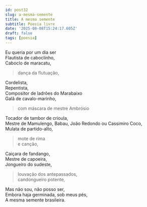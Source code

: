 ```yaml
---
id: post32
slug: a-mesma-semente
title: A mesma semente
subtitle: Poesia livre
date: '2025-08-08T15:24:17.605Z'
draft: false
tags: [poesia]
---
```

Eu queria por um dia ser  
Flautista de caboclinho,  
Caboclo de maracatu,  

> dança da flutuação,  

Cordelista,  
Repentista,  
Compositor de ladrões do Marabaixo  
Galã de cavalo-marinho,  

> com máscara de mestre Ambrósio

Tocador de tambor de crioula,  
Mestre de Mamulengo, Babau, João Redondo ou Cassimiro Coco,  
Mulata de partido-alto,  

> mote de rima  
> e canção,  

Caiçara de fandango,  
Mestre de capoeira,  
Jongueiro do sudeste,  

> louvação dos antepassados,  
> candongueiro potente,  

Mas não sou, não posso ser,  
Embora haja germinada, sob meus pés,  
A mesma semente brasileira.
